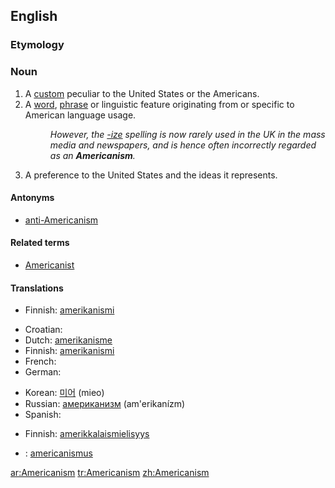{{wikipedia|dab=Americanism}}
==English==

===Etymology===
{{suffix|American|ism}}

===Noun===
{{en-noun|s|-}}

# A [[custom]] peculiar to the United States or the Americans.
# A [[word]], [[phrase]] or linguistic feature originating from or specific to American language usage.
#: ''However, the [[-ize]] spelling is now rarely used in the UK in the mass media and newspapers, and is hence often incorrectly regarded as an '''Americanism'''.''
# A preference to the United States and the ideas it represents.

====Antonyms====
*[[anti-Americanism]]

====Related terms====
*[[Americanist]]

====Translations====
{{trans-top|custom}}
* Finnish: [[amerikanismi]]
{{trans-mid}}
{{trans-bottom}}

{{trans-top|linguistic feature}}
* Croatian: {{t-|hr|amerikanizam|m}}
* Dutch: [[amerikanisme]] {{n}}
* Finnish: [[amerikanismi]]
* French: {{t-|fr|américanisme}}
* German: {{t-|de|Amerikanismus|m}}
{{trans-mid}}
* Korean: [[미어]] (mieo)
* Russian: [[американизм]] (am'erikanízm) {{m}}
* Spanish: {{t-|es|americanismo|m}}
{{trans-bottom}}

{{trans-top|preference}}
* Finnish: [[amerikkalaismielisyys]]
{{trans-mid}}
{{trans-bottom}}

{{checktrans-top}}
*{{ttbc|Latin}}: [[americanismus]]
{{trans-bottom}}

[[ar:Americanism]]
[[tr:Americanism]]
[[zh:Americanism]]